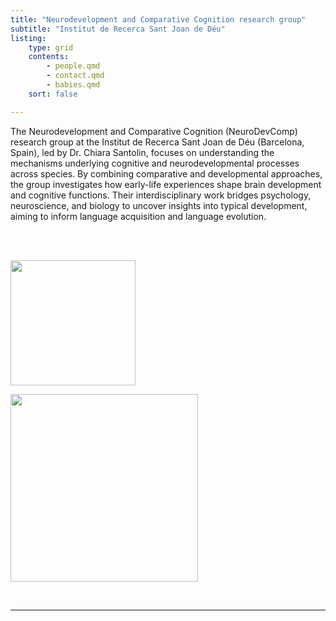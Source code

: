 ```yaml
---
title: "Neurodevelopment and Comparative Cognition research group"
subtitle: "Institut de Recerca Sant Joan de Déu"
listing:
    type: grid
    contents:
        - people.qmd
        - contact.qmd
        - babies.qmd
    sort: false 

---
```


The Neurodevelopment and Comparative Cognition (NeuroDevComp) research group at the Institut de Recerca Sant Joan de Déu (Barcelona, Spain), led by Dr. Chiara Santolin, focuses on understanding the mechanisms underlying cognitive and neurodevelopmental processes across species. By combining comparative and developmental approaches, the group investigates how early-life experiences shape brain development and cognitive functions. Their interdisciplinary work bridges psychology, neuroscience, and biology to uncover insights into typical development, aiming to inform language acquisition and language evolution.

<br>
<br>
<div class="grid center">
<div class="g-col-6" style="vertical-align: middle">
![](static/img/irsjd.png){width="200px"}
</div>
<div class="g-col-6">
![](static/img/hsjd.png){width="300px"}
</div>
</div>
<br>
<hr>
<br>
